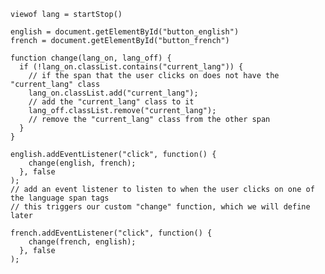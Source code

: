 <!------------------
Lang
-------------------->

```ojs
viewof lang = startStop()
```


```ojs
english = document.getElementById("button_english")
french = document.getElementById("button_french")

function change(lang_on, lang_off) {
  if (!lang_on.classList.contains("current_lang")) {
    // if the span that the user clicks on does not have the "current_lang" class
    lang_on.classList.add("current_lang");
    // add the "current_lang" class to it
    lang_off.classList.remove("current_lang");
    // remove the "current_lang" class from the other span
  }
}

english.addEventListener("click", function() {
    change(english, french);
  }, false
);
// add an event listener to listen to when the user clicks on one of the language span tags
// this triggers our custom "change" function, which we will define later

french.addEventListener("click", function() {
    change(french, english);
  }, false
);
```
